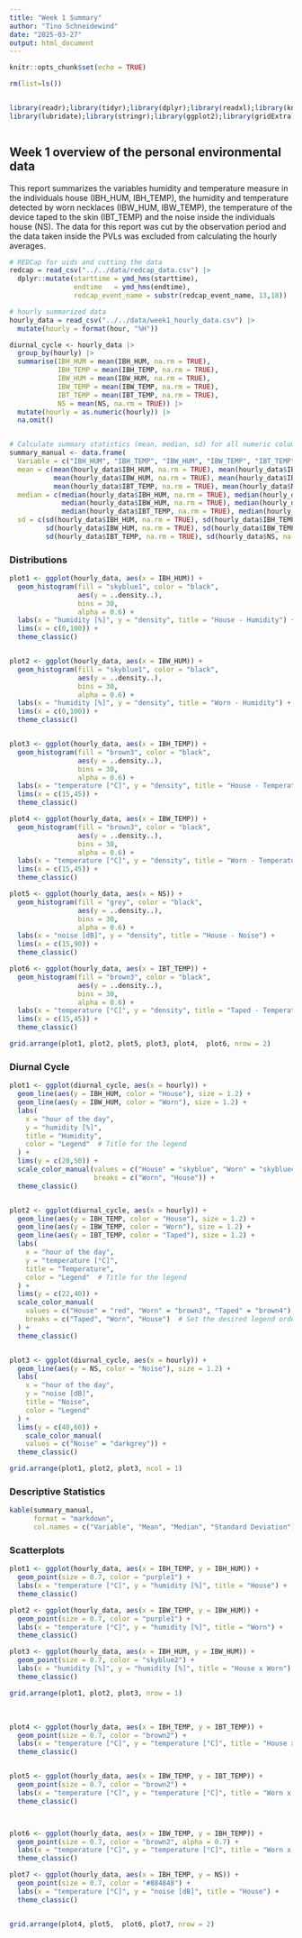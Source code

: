 ```yaml
---
title: "Week 1 Summary"
author: "Tino Schneidewind"
date: "2025-03-27"
output: html_document
---
```


```r
knitr::opts_chunk$set(echo = TRUE)
```

```r
rm(list=ls())


library(readr);library(tidyr);library(dplyr);library(readxl);library(knitr)
library(lubridate);library(stringr);library(ggplot2);library(gridExtra); library(grid)



```

## Week 1 overview of the personal environmental data
This report summarizes the variables humidity and temperature measure in the individuals house (IBH_HUM, IBH_TEMP), the humidity and temperature detected by worn necklaces (IBW_HUM, IBW_TEMP), the temperature of the device taped to the skin (IBT_TEMP) and the noise inside the individuals house (NS). The data for this report was cut by the observation period and the data taken inside the PVLs was excluded from calculating the hourly averages.

```r
# REDCap for uids and cutting the data
redcap = read_csv("../../data/redcap_data.csv") |>
  dplyr::mutate(starttime = ymd_hms(starttime),
                endtime   = ymd_hms(endtime),
                redcap_event_name = substr(redcap_event_name, 13,18))

# hourly summarized data
hourly_data = read_csv("../../data/week1_hourly_data.csv") |>
  mutate(hourly = format(hour, "%H"))

diurnal_cycle <- hourly_data |>
  group_by(hourly) |>
  summarise(IBH_HUM = mean(IBH_HUM, na.rm = TRUE),
            IBH_TEMP = mean(IBH_TEMP, na.rm = TRUE),
            IBW_HUM = mean(IBW_HUM, na.rm = TRUE),
            IBW_TEMP = mean(IBW_TEMP, na.rm = TRUE),
            IBT_TEMP = mean(IBT_TEMP, na.rm = TRUE),
            NS = mean(NS, na.rm = TRUE)) |>
  mutate(hourly = as.numeric(hourly)) |>
  na.omit()


# Calculate summary statistics (mean, median, sd) for all numeric columns
summary_manual <- data.frame(
  Variable = c("IBH_HUM", "IBH_TEMP", "IBW_HUM", "IBW_TEMP", "IBT_TEMP", "NS"),  
  mean = c(mean(hourly_data$IBH_HUM, na.rm = TRUE), mean(hourly_data$IBH_TEMP, na.rm = TRUE),
           mean(hourly_data$IBW_HUM, na.rm = TRUE), mean(hourly_data$IBW_TEMP, na.rm = TRUE),
           mean(hourly_data$IBT_TEMP, na.rm = TRUE), mean(hourly_data$NS, na.rm = TRUE)),
  median = c(median(hourly_data$IBH_HUM, na.rm = TRUE), median(hourly_data$IBH_TEMP, na.rm = TRUE),
             median(hourly_data$IBW_HUM, na.rm = TRUE), median(hourly_data$IBW_TEMP, na.rm = TRUE),
             median(hourly_data$IBT_TEMP, na.rm = TRUE), median(hourly_data$NS, na.rm = TRUE)),
  sd = c(sd(hourly_data$IBH_HUM, na.rm = TRUE), sd(hourly_data$IBH_TEMP, na.rm = TRUE),
         sd(hourly_data$IBW_HUM, na.rm = TRUE), sd(hourly_data$IBW_TEMP, na.rm = TRUE),
         sd(hourly_data$IBT_TEMP, na.rm = TRUE), sd(hourly_data$NS, na.rm = TRUE)))
```

### Distributions

```r
plot1 <- ggplot(hourly_data, aes(x = IBH_HUM)) +
  geom_histogram(fill = "skyblue1", color = "black",
                 aes(y = ..density..),
                 bins = 30, 
                 alpha = 0.6) + 
  labs(x = "humidity [%]", y = "density", title = "House - Humidity") +
  lims(x = c(0,100)) +
  theme_classic()


plot2 <- ggplot(hourly_data, aes(x = IBW_HUM)) +
  geom_histogram(fill = "skyblue1", color = "black",
                 aes(y = ..density..),
                 bins = 30, 
                 alpha = 0.6) + 
  labs(x = "humidity [%]", y = "density", title = "Worn - Humidity") +
  lims(x = c(0,100)) +
  theme_classic()


plot3 <- ggplot(hourly_data, aes(x = IBH_TEMP)) +
  geom_histogram(fill = "brown3", color = "black",
                 aes(y = ..density..),
                 bins = 30, 
                 alpha = 0.6) + 
  labs(x = "temperature [°C]", y = "density", title = "House - Temperature") +
  lims(x = c(15,45)) +
  theme_classic()

plot4 <- ggplot(hourly_data, aes(x = IBW_TEMP)) +
  geom_histogram(fill = "brown3", color = "black",
                 aes(y = ..density..),
                 bins = 30, 
                 alpha = 0.6) + 
  labs(x = "temperature [°C]", y = "density", title = "Worn - Temperature") +
  lims(x = c(15,45)) +
  theme_classic()

plot5 <- ggplot(hourly_data, aes(x = NS)) +
  geom_histogram(fill = "grey", color = "black",
                 aes(y = ..density..),
                 bins = 30, 
                 alpha = 0.6) + 
  labs(x = "noise [dB]", y = "density", title = "House - Noise") +
  lims(x = c(15,90)) +
  theme_classic()

plot6 <- ggplot(hourly_data, aes(x = IBT_TEMP)) +
  geom_histogram(fill = "brown3", color = "black",
                 aes(y = ..density..),
                 bins = 30, 
                 alpha = 0.6) + 
  labs(x = "temperature [°C]", y = "density", title = "Taped - Temperature") +
  lims(x = c(15,45)) +
  theme_classic()

grid.arrange(plot1, plot2, plot5, plot3, plot4,  plot6, nrow = 2)

```

### Diurnal Cycle

```r
plot1 <- ggplot(diurnal_cycle, aes(x = hourly)) + 
  geom_line(aes(y = IBH_HUM, color = "House"), size = 1.2) + 
  geom_line(aes(y = IBW_HUM, color = "Worn"), size = 1.2) + 
  labs(
    x = "hour of the day", 
    y = "humidity [%]", 
    title = "Humidity",
    color = "Legend"  # Title for the legend
  ) +
  lims(y = c(20,50)) +
  scale_color_manual(values = c("House" = "skyblue", "Worn" = "skyblue4"),
                     breaks = c("Worn", "House")) + 
  theme_classic()


plot2 <- ggplot(diurnal_cycle, aes(x = hourly)) + 
  geom_line(aes(y = IBH_TEMP, color = "House"), size = 1.2) + 
  geom_line(aes(y = IBW_TEMP, color = "Worn"), size = 1.2) + 
  geom_line(aes(y = IBT_TEMP, color = "Taped"), size = 1.2) + 
  labs(
    x = "hour of the day", 
    y = "temperature [°C]", 
    title = "Temperature",
    color = "Legend"  # Title for the legend
  ) +
  lims(y = c(22,40)) +
  scale_color_manual(
    values = c("House" = "red", "Worn" = "brown3", "Taped" = "brown4"), 
    breaks = c("Taped", "Worn", "House")  # Set the desired legend order
  ) +
  theme_classic()


plot3 <- ggplot(diurnal_cycle, aes(x = hourly)) + 
  geom_line(aes(y = NS, color = "Noise"), size = 1.2) + 
  labs(
    x = "hour of the day", 
    y = "noise [dB]", 
    title = "Noise",
    color = "Legend"
  ) +
  lims(y = c(40,60)) +
    scale_color_manual(
    values = c("Noise" = "darkgrey")) +
  theme_classic()

grid.arrange(plot1, plot2, plot3, ncol = 1)
```

### Descriptive Statistics

```r

kable(summary_manual, 
      format = "markdown",  
      col.names = c("Variable", "Mean", "Median", "Standard Deviation"))
```

### Scatterplots

```r

plot1 <- ggplot(hourly_data, aes(x = IBH_TEMP, y = IBH_HUM)) +
  geom_point(size = 0.7, color = "purple1") +
  labs(x = "temperature [°C]", y = "humidity [%]", title = "House") +
  theme_classic()

plot2 <- ggplot(hourly_data, aes(x = IBW_TEMP, y = IBW_HUM)) +
  geom_point(size = 0.7, color = "purple1") +
  labs(x = "temperature [°C]", y = "humidity [%]", title = "Worn") +
  theme_classic()

plot3 <- ggplot(hourly_data, aes(x = IBH_HUM, y = IBW_HUM)) +
  geom_point(size = 0.7, color = "skyblue2") +
  labs(x = "humidity [%]", y = "humidity [%]", title = "House x Worn") +
  theme_classic()

grid.arrange(plot1, plot2, plot3, nrow = 1)
```

<br>

```r
plot4 <- ggplot(hourly_data, aes(x = IBH_TEMP, y = IBT_TEMP)) +
  geom_point(size = 0.7, color = "brown2") +
  labs(x = "temperature [°C]", y = "temperature [°C]", title = "House x Taped") +
  theme_classic()


plot5 <- ggplot(hourly_data, aes(x = IBW_TEMP, y = IBT_TEMP)) +
  geom_point(size = 0.7, color = "brown2") +
  labs(x = "temperature [°C]", y = "temperature [°C]", title = "Worn x Taped") +
  theme_classic()



plot6 <- ggplot(hourly_data, aes(x = IBW_TEMP, y = IBH_TEMP)) +
  geom_point(size = 0.7, color = "brown2", alpha = 0.7) +
  labs(x = "temperature [°C]", y = "temperature [°C]", title = "Worn x House") +
  theme_classic()

plot7 <- ggplot(hourly_data, aes(x = IBH_TEMP, y = NS)) +
  geom_point(size = 0.7, color = "#884848") +
  labs(x = "temperature [°C]", y = "noise [dB]", title = "House") +
  theme_classic()


grid.arrange(plot4, plot5,  plot6, plot7, nrow = 2)
```

<br>